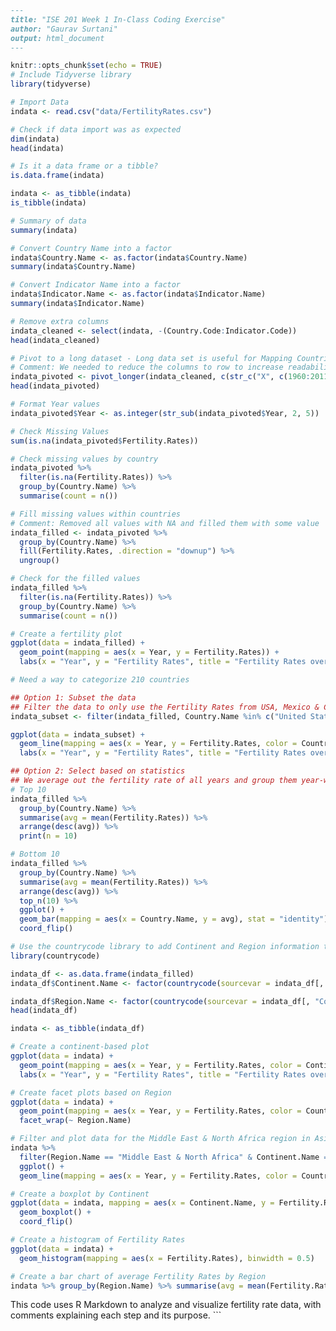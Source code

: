 ```markdown
---
title: "ISE 201 Week 1 In-Class Coding Exercise"
author: "Gaurav Surtani"
output: html_document
---
```

```r
knitr::opts_chunk$set(echo = TRUE)
# Include Tidyverse library
library(tidyverse)

# Import Data
indata <- read.csv("data/FertilityRates.csv")

# Check if data import was as expected
dim(indata)
head(indata)

# Is it a data frame or a tibble?
is.data.frame(indata)

indata <- as_tibble(indata)
is_tibble(indata)
```

```r
# Summary of data
summary(indata)
```

```r
# Convert Country Name into a factor
indata$Country.Name <- as.factor(indata$Country.Name)
summary(indata$Country.Name)

# Convert Indicator Name into a factor
indata$Indicator.Name <- as.factor(indata$Indicator.Name)
summary(indata$Indicator.Name)
```

```r
# Remove extra columns
indata_cleaned <- select(indata, -(Country.Code:Indicator.Code))
head(indata_cleaned)
```

```r
# Pivot to a long dataset - Long data set is useful for Mapping Countries to the Years.
# Comment: We needed to reduce the columns to row to increase readability of the dataset.
indata_pivoted <- pivot_longer(indata_cleaned, c(str_c("X", c(1960:2011))), names_to = "Year", values_to = "Fertility.Rates")
head(indata_pivoted)

# Format Year values
indata_pivoted$Year <- as.integer(str_sub(indata_pivoted$Year, 2, 5))
```

```r
# Check Missing Values
sum(is.na(indata_pivoted$Fertility.Rates))

# Check missing values by country
indata_pivoted %>%
  filter(is.na(Fertility.Rates)) %>%
  group_by(Country.Name) %>%
  summarise(count = n())
```

```r
# Fill missing values within countries
# Comment: Removed all values with NA and filled them with some value
indata_filled <- indata_pivoted %>%
  group_by(Country.Name) %>%
  fill(Fertility.Rates, .direction = "downup") %>%
  ungroup()

# Check for the filled values
indata_filled %>%
  filter(is.na(Fertility.Rates)) %>%
  group_by(Country.Name) %>%
  summarise(count = n())
```

```r
# Create a fertility plot
ggplot(data = indata_filled) +
  geom_point(mapping = aes(x = Year, y = Fertility.Rates)) +
  labs(x = "Year", y = "Fertility Rates", title = "Fertility Rates over the years", subtitle = "Global fertility rates have decreased since 1960")
```

```r
# Need a way to categorize 210 countries

## Option 1: Subset the data
## Filter the data to only use the Fertility Rates from USA, Mexico & Canada
indata_subset <- filter(indata_filled, Country.Name %in% c("United States", "Mexico", "Canada"))

ggplot(data = indata_subset) +
  geom_line(mapping = aes(x = Year, y = Fertility.Rates, color = Country.Name), alpha = 0.5) +
  labs(x = "Year", y = "Fertility Rates", title = "Fertility Rates over the years", subtitle = "Global fertility rates have decreased since 1960")

## Option 2: Select based on statistics
## We average out the fertility rate of all years and group them year-wise, sorting in descending order to plot a chart
# Top 10
indata_filled %>%
  group_by(Country.Name) %>%
  summarise(avg = mean(Fertility.Rates)) %>%
  arrange(desc(avg)) %>%
  print(n = 10)

# Bottom 10
indata_filled %>%
  group_by(Country.Name) %>%
  summarise(avg = mean(Fertility.Rates)) %>%
  arrange(desc(avg)) %>%
  top_n(10) %>%
  ggplot() +
  geom_bar(mapping = aes(x = Country.Name, y = avg), stat = "identity") +
  coord_flip()
```

```r
# Use the countrycode library to add Continent and Region information to the data
library(countrycode)

indata_df <- as.data.frame(indata_filled)
indata_df$Continent.Name <- factor(countrycode(sourcevar = indata_df[, "Country.Name"], origin = "country.name", destination = "continent"))

indata_df$Region.Name <- factor(countrycode(sourcevar = indata_df[, "Country.Name"], origin = "country.name", destination = "region"))
head(indata_df)

indata <- as_tibble(indata_df)
```

```r
# Create a continent-based plot
ggplot(data = indata) +
  geom_point(mapping = aes(x = Year, y = Fertility.Rates, color = Continent.Name), position = "jitter", alpha = 0.6) +
  labs(x = "Year", y = "Fertility Rates", title = "Fertility Rates over the years", subtitle = "Global fertility rates have decreased since 1960")
```

```r
# Create facet plots based on Region
ggplot(data = indata) +
  geom_point(mapping = aes(x = Year, y = Fertility.Rates, color = Country.Name), position = "jitter", alpha = 0.2, show.legend = FALSE) +
  facet_wrap(~ Region.Name)
```

```r
# Filter and plot data for the Middle East & North Africa region in Asia
indata %>%
  filter(Region.Name == "Middle East & North Africa" & Continent.Name == "Asia") %>%
  ggplot() +
  geom_line(mapping = aes(x = Year, y = Fertility.Rates, color = Country.Name), size = 1, linetype = 2)
```

```r
# Create a boxplot by Continent
ggplot(data = indata, mapping = aes(x = Continent.Name, y = Fertility.Rates)) +
  geom_boxplot() +
  coord_flip()
```

```r
# Create a histogram of Fertility Rates
ggplot(data = indata) +
  geom_histogram(mapping = aes(x = Fertility.Rates), binwidth = 0.5)
```

```r
# Create a bar chart of average Fertility Rates by Region
indata %>% group_by(Region.Name) %>% summarise(avg = mean(Fertility.Rates)) %>% ggplot(mapping = aes(x = reorder(Region.Name, -avg), y = avg, fill=Region.Name)) + geom_bar(stat = "identity") + coord_flip()
```

This code uses R Markdown to analyze and visualize fertility rate data, with comments explaining each step and its purpose.
```